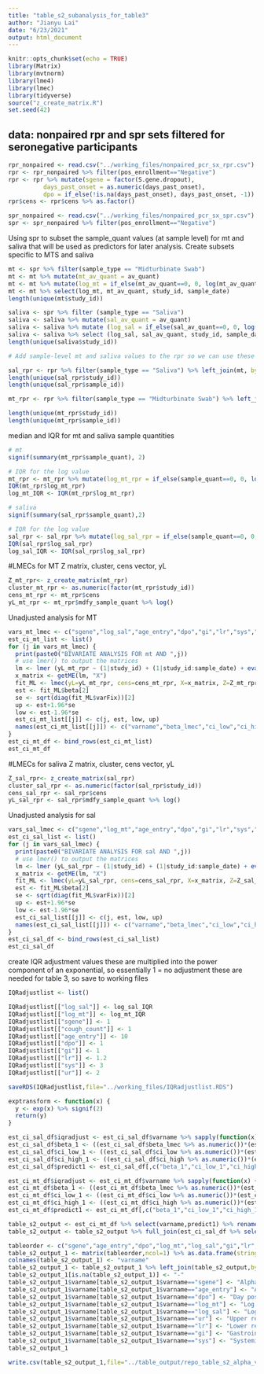 ```yaml
---
title: "table_s2_subanalysis_for_table3"
author: "Jianyu Lai"
date: "6/23/2021"
output: html_document
---
```


```r
knitr::opts_chunk$set(echo = TRUE)
library(Matrix)
library(mvtnorm)
library(lme4)
library(lmec)
library(tidyverse)
source("z_create_matrix.R")
set.seed(42)
```
## data: nonpaired rpr and spr sets filtered for seronegative participants
```r
rpr_nonpaired <- read.csv("../working_files/nonpaired_pcr_sx_rpr.csv")
rpr <- rpr_nonpaired %>% filter(pos_enrollment=="Negative")
rpr <- rpr %>% mutate(sgene = factor(S.gene.dropout),
          days_past_onset = as.numeric(days_past_onset),
          dpo = if_else(!is.na(days_past_onset), days_past_onset, -1))
rpr$cens <- rpr$cens %>% as.factor()

spr_nonpaired <- read.csv("../working_files/nonpaired_pcr_sx_spr.csv")
spr <- spr_nonpaired %>% filter(pos_enrollment=="Negative")
```
Using spr to subset the sample_quant values (at sample level) for mt and saliva that will be used as predictors for later analysis.
Create subsets specific to MTS and saliva
```r
mt <- spr %>% filter(sample_type == "Midturbinate Swab")
mt <- mt %>% mutate(mt_av_quant = av_quant)
mt <- mt %>% mutate(log_mt = if_else(mt_av_quant==0, 0, log(mt_av_quant)))
mt <- mt %>% select(log_mt, mt_av_quant, study_id, sample_date)
length(unique(mt$study_id))

saliva <- spr %>% filter (sample_type == "Saliva")
saliva <- saliva %>% mutate(sal_av_quant = av_quant)
saliva <- saliva %>% mutate (log_sal = if_else(sal_av_quant==0, 0, log(sal_av_quant)))
saliva <- saliva %>% select (log_sal, sal_av_quant, study_id, sample_date)
length(unique(saliva$study_id))

# Add sample-level mt and saliva values to the rpr so we can use these variables as predictors for later analysis

sal_rpr <- rpr %>% filter(sample_type == "Saliva") %>% left_join(mt, by=c("study_id"="study_id", "sample_date"="sample_date"))
length(unique(sal_rpr$study_id))
length(unique(sal_rpr$sample_id))

mt_rpr <- rpr %>% filter(sample_type == "Midturbinate Swab") %>% left_join(saliva, by=c("study_id"="study_id", "sample_date"="sample_date"))

length(unique(mt_rpr$study_id))
length(unique(mt_rpr$sample_id))
```
median and IQR for mt and saliva sample quantities  
```r
# mt
signif(summary(mt_rpr$sample_quant), 2)

# IQR for the log value
mt_rpr <- mt_rpr %>% mutate(log_mt_rpr = if_else(sample_quant==0, 0, log(sample_quant)))
IQR(mt_rpr$log_mt_rpr)
log_mt_IQR <- IQR(mt_rpr$log_mt_rpr) 

# saliva
signif(summary(sal_rpr$sample_quant),2)

# IQR for the log value
sal_rpr <- sal_rpr %>% mutate(log_sal_rpr = if_else(sample_quant==0, 0, log(sample_quant)))
IQR(sal_rpr$log_sal_rpr)
log_sal_IQR <- IQR(sal_rpr$log_sal_rpr) 
```

#LMECs for MT
Z matrix, cluster, cens vector, yL
```r
Z_mt_rpr<- z_create_matrix(mt_rpr)
cluster_mt_rpr <- as.numeric(factor(mt_rpr$study_id))
cens_mt_rpr <- mt_rpr$cens
yL_mt_rpr <- mt_rpr$mdfy_sample_quant %>% log()
```

Unadjusted analysis for MT
```r
vars_mt_lmec <- c("sgene","log_sal","age_entry","dpo","gi","lr","sys","ur")
est_ci_mt_list <- list()
for (j in vars_mt_lmec) {
  print(paste0("BIVARIATE ANALYSIS FOR mt AND ",j))
  # use lmer() to output the matrices
  lm <- lmer (yL_mt_rpr ~ (1|study_id) + (1|study_id:sample_date) + eval(parse(text=j)), data=mt_rpr)
  x_matrix <- getME(lm, "X")
  fit_ML <- lmec(yL=yL_mt_rpr, cens=cens_mt_rpr, X=x_matrix, Z=Z_mt_rpr, cluster=cluster_mt_rpr, maxstep = 200, varstruct = "unstructured", method = "ML")
  est <- fit_ML$beta[2]
  se <- sqrt(diag(fit_ML$varFix))[2]
  up <- est+1.96*se
  low <- est-1.96*se
  est_ci_mt_list[[j]] <- c(j, est, low, up)
  names(est_ci_mt_list[[j]]) <- c("varname","beta_lmec","ci_low","ci_high")
}
est_ci_mt_df <- bind_rows(est_ci_mt_list)
est_ci_mt_df
```

#LMECs for saliva
Z matrix, cluster, cens vector, yL
```r
Z_sal_rpr<- z_create_matrix(sal_rpr)
cluster_sal_rpr <- as.numeric(factor(sal_rpr$study_id))
cens_sal_rpr <- sal_rpr$cens
yL_sal_rpr <- sal_rpr$mdfy_sample_quant %>% log()
```
Unadjusted analysis for sal
```r
vars_sal_lmec <- c("sgene","log_mt","age_entry","dpo","gi","lr","sys","ur")
est_ci_sal_list <- list()
for (j in vars_sal_lmec) {
  print(paste0("BIVARIATE ANALYSIS FOR sal AND ",j))
  # use lmer() to output the matrices
  lm <- lmer (yL_sal_rpr ~ (1|study_id) + (1|study_id:sample_date) + eval(parse(text=j)), data=sal_rpr)
  x_matrix <- getME(lm, "X")
  fit_ML <- lmec(yL=yL_sal_rpr, cens=cens_sal_rpr, X=x_matrix, Z=Z_sal_rpr, cluster=cluster_sal_rpr, maxstep = 200, varstruct = "unstructured", method = "ML")
  est <- fit_ML$beta[2]
  se <- sqrt(diag(fit_ML$varFix))[2]
  up <- est+1.96*se
  low <- est-1.96*se
  est_ci_sal_list[[j]] <- c(j, est, low, up)
  names(est_ci_sal_list[[j]]) <- c("varname","beta_lmec","ci_low","ci_high")
}
est_ci_sal_df <- bind_rows(est_ci_sal_list)
est_ci_sal_df
```

create IQR adjustment values
these are multiplied into the power component of an exponential, so essentially 1 = no adjustment
these are needed for table 3, so save to working files
```r
IQRadjustlist <- list()

IQRadjustlist[["log_sal"]] <- log_sal_IQR
IQRadjustlist[["log_mt"]] <- log_mt_IQR
IQRadjustlist[["sgene"]] <- 1
IQRadjustlist[["cough_count"]] <- 1
IQRadjustlist[["age_entry"]] <- 10
IQRadjustlist[["dpo"]] <- 1
IQRadjustlist[["gi"]] <- 1
IQRadjustlist[["lr"]] <- 1.2
IQRadjustlist[["sys"]] <- 3
IQRadjustlist[["ur"]] <- 2

saveRDS(IQRadjustlist,file="../working_files/IQRadjustlist.RDS")
```

```r
exptransform <- function(x) {
  y <- exp(x) %>% signif(2)
  return(y)
}

est_ci_sal_df$iqradjust <- est_ci_sal_df$varname %>% sapply(function(x) {IQRadjustlist[[x]]})
est_ci_sal_df$beta_1 <- ((est_ci_sal_df$beta_lmec %>% as.numeric())*(est_ci_sal_df$iqradjust)) %>% sapply(exptransform)
est_ci_sal_df$ci_low_1 <- ((est_ci_sal_df$ci_low %>% as.numeric())*(est_ci_sal_df$iqradjust)) %>% sapply(exptransform)
est_ci_sal_df$ci_high_1 <- ((est_ci_sal_df$ci_high %>% as.numeric())*(est_ci_sal_df$iqradjust)) %>% sapply(exptransform)
est_ci_sal_df$predict1 <- est_ci_sal_df[,c("beta_1","ci_low_1","ci_high_1")] %>% apply(1,function(x) {paste0(x["beta_1"]," (",x["ci_low_1"],", ",x["ci_high_1"],")")})

est_ci_mt_df$iqradjust <- est_ci_mt_df$varname %>% sapply(function(x) {IQRadjustlist[[x]]})
est_ci_mt_df$beta_1 <- ((est_ci_mt_df$beta_lmec %>% as.numeric())*(est_ci_mt_df$iqradjust)) %>% sapply(exptransform)
est_ci_mt_df$ci_low_1 <- ((est_ci_mt_df$ci_low %>% as.numeric())*(est_ci_mt_df$iqradjust)) %>% sapply(exptransform)
est_ci_mt_df$ci_high_1 <- ((est_ci_mt_df$ci_high %>% as.numeric())*(est_ci_mt_df$iqradjust)) %>% sapply(exptransform)
est_ci_mt_df$predict1 <- est_ci_mt_df[,c("beta_1","ci_low_1","ci_high_1")] %>% apply(1,function(x) {paste0(x["beta_1"]," (",x["ci_low_1"],", ",x["ci_high_1"],")")})

table_s2_output <- est_ci_mt_df %>% select(varname,predict1) %>% rename(`MT Unadjusted Estimates`=predict1)
table_s2_output <- table_s2_output %>% full_join(est_ci_sal_df %>% select(varname,predict1), by="varname") %>% rename(`Saliva Unadjusted Estimates`=predict1)

tableorder <- c("sgene","age_entry","dpo","log_mt","log_sal","gi","lr","sys","ur")
table_s2_output_1 <- matrix(tableorder,ncol=1) %>% as.data.frame(stringsAsFactors=F)
colnames(table_s2_output_1) <- "varname"
table_s2_output_1 <- table_s2_output_1 %>% left_join(table_s2_output,by="varname")
table_s2_output_1[is.na(table_s2_output_1)] <- "-"
table_s2_output_1$varname[table_s2_output_1$varname=="sgene"] <- "Alpha Variant"
table_s2_output_1$varname[table_s2_output_1$varname=="age_entry"] <- "Age"
table_s2_output_1$varname[table_s2_output_1$varname=="dpo"] <- "Day post-symptom onset"
table_s2_output_1$varname[table_s2_output_1$varname=="log_mt"] <- "Log mid-turbinate swab"
table_s2_output_1$varname[table_s2_output_1$varname=="log_sal"] <- "Log saliva"
table_s2_output_1$varname[table_s2_output_1$varname=="ur"] <- "Upper respiratory symptoms"
table_s2_output_1$varname[table_s2_output_1$varname=="lr"] <- "Lower respiratory symptoms"
table_s2_output_1$varname[table_s2_output_1$varname=="gi"] <- "Gastrointestinal symptoms"
table_s2_output_1$varname[table_s2_output_1$varname=="sys"] <- "Systemic symptoms"
table_s2_output_1

write.csv(table_s2_output_1,file="../table_output/repo_table_s2_alpha_variant_effect.csv",row.names = F)
```